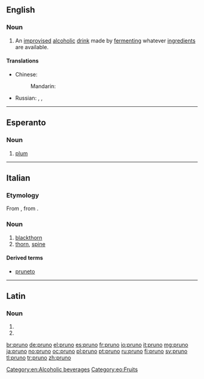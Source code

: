 ==English==

===Noun===
{{wikipedia}}
{{en-noun|-}}

# {{context|US|prison|slang|lang=en}} An [[improvised]] [[alcoholic]] [[drink]] made by [[ferment]]ing whatever [[ingredient]]s are available.

====Translations====
{{trans-top|an improvised alcoholic drink}}
* Chinese:
*: Mandarin: {{t|cmn|家酿啤酒|tr=jiā niàng píjiǔ|sc=Hani}}
{{trans-mid}}
* Russian: {{t+|ru|брага|f|tr=brága|sc=Cyrl}}, {{t+|ru|бражка|f|tr=brážka|sc=Cyrl}}, {{qualifier|distilled}} {{t+|ru|самогон|m|tr=samogón|sc=Cyrl}}
{{trans-bottom}}

[[Category:en:Alcoholic beverages]]

----

==Esperanto==

===Noun===
{{eo-noun}}

# [[plum]]

[[Category:eo:Fruits]]

----

==Italian==
===Etymology=== 
From {{etyl|la|it}} {{term|prunus|lang=la}}, from {{etyl|grc|it}}.
===Noun===
{{it-noun|m}}

# [[blackthorn]]
# [[thorn]], [[spine]]

====Derived terms====
* [[pruneto]]

----

==Latin==

===Noun===
{{la-noun-form|prūnō}}

# {{inflection of|prūnus||dat|s|lang=la}}
# {{inflection of|prūnus||abl|s|lang=la}}

[[br:pruno]]
[[de:pruno]]
[[el:pruno]]
[[es:pruno]]
[[fr:pruno]]
[[io:pruno]]
[[it:pruno]]
[[mg:pruno]]
[[ja:pruno]]
[[no:pruno]]
[[oc:pruno]]
[[pl:pruno]]
[[pt:pruno]]
[[ru:pruno]]
[[fi:pruno]]
[[sv:pruno]]
[[tl:pruno]]
[[tr:pruno]]
[[zh:pruno]]